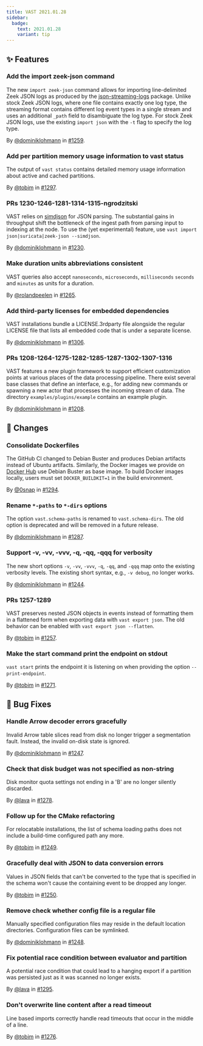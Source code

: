 ```yaml
---
title: VAST 2021.01.28
sidebar:
  badge:
    text: 2021.01.28
    variant: tip
---
```


## ✨ Features

### Add the import zeek-json command

The new `import zeek-json` command allows for importing line-delimited Zeek JSON
logs as produced by the
[json-streaming-logs](https://github.com/corelight/json-streaming-logs) package.
Unlike stock Zeek JSON logs, where one file contains exactly one log type, the
streaming format contains different log event types in a single stream and uses
an additional `_path` field to disambiguate the log type. For stock Zeek JSON
logs, use the existing `import json` with the `-t` flag to specify the log type.

By [@dominiklohmann](https://github.com/dominiklohmann) in [#1259](https://github.com/tenzir/tenzir/pull/1259).

### Add per partition memory usage information to vast status

The output of `vast status` contains detailed memory usage information about
active and cached partitions.

By [@tobim](https://github.com/tobim) in [#1297](https://github.com/tenzir/tenzir/pull/1297).

### PRs 1230-1246-1281-1314-1315-ngrodzitski

VAST relies on [simdjson](https://github.com/simdjson/simdjson) for JSON
parsing. The substantial gains in throughput shift the bottleneck of the ingest
path from parsing input to indexing at the node. To use the (yet experimental)
feature, use `vast import json|suricata|zeek-json --simdjson`.

By [@dominiklohmann](https://github.com/dominiklohmann) in [#1230](https://github.com/tenzir/tenzir/pull/1230).

### Make duration units abbreviations consistent

VAST queries also accept `nanoseconds`, `microseconds`, `milliseconds` `seconds`
and `minutes` as units for a duration.

By [@rolandpeelen](https://github.com/rolandpeelen) in [#1265](https://github.com/tenzir/tenzir/pull/1265).

### Add third-party licenses for embedded dependencies

VAST installations bundle a LICENSE.3rdparty file alongside the regular LICENSE
file that lists all embedded code that is under a separate license.

By [@dominiklohmann](https://github.com/dominiklohmann) in [#1306](https://github.com/tenzir/tenzir/pull/1306).

### PRs 1208-1264-1275-1282-1285-1287-1302-1307-1316

VAST features a new plugin framework to support efficient customization points
at various places of the data processing pipeline. There exist several base
classes that define an interface, e.g., for adding new commands or spawning a
new actor that processes the incoming stream of data. The directory
`examples/plugins/example` contains an example plugin.

By [@dominiklohmann](https://github.com/dominiklohmann) in [#1208](https://github.com/tenzir/tenzir/pull/1208).

## 🔄 Changes

### Consolidate Dockerfiles

The GitHub CI changed to Debian Buster and produces Debian artifacts instead of
Ubuntu artifacts. Similarly, the Docker images we provide on [Docker
Hub](https://hub.docker.com/r/tenzir/vast) use Debian Buster as base image. To
build Docker images locally, users must set `DOCKER_BUILDKIT=1` in the build
environment.

By [@0snap](https://github.com/0snap) in [#1294](https://github.com/tenzir/tenzir/pull/1294).

### Rename `*-paths` to `*-dirs` options

The option `vast.schema-paths` is renamed to `vast.schema-dirs`. The old option
is deprecated and will be removed in a future release.

By [@dominiklohmann](https://github.com/dominiklohmann) in [#1287](https://github.com/tenzir/tenzir/pull/1287).

### Support -v, -vv, -vvv, -q, -qq, -qqq for verbosity

The new short options `-v`, `-vv`, `-vvv`, `-q`, `-qq`, and `-qqq` map onto the
existing verbosity levels. The existing short syntax, e.g., `-v debug`, no
longer works.

By [@dominiklohmann](https://github.com/dominiklohmann) in [#1244](https://github.com/tenzir/tenzir/pull/1244).

### PRs 1257-1289

VAST preserves nested JSON objects in events instead of formatting them in a
flattened form when exporting data with `vast export json`. The old behavior can
be enabled with `vast export json --flatten`.

By [@tobim](https://github.com/tobim) in [#1257](https://github.com/tenzir/tenzir/pull/1257).

### Make the start command print the endpoint on stdout

`vast start` prints the endpoint it is listening on when providing the option
`--print-endpoint`.

By [@tobim](https://github.com/tobim) in [#1271](https://github.com/tenzir/tenzir/pull/1271).

## 🐛 Bug Fixes

### Handle Arrow decoder errors gracefully

Invalid Arrow table slices read from disk no longer trigger a segmentation
fault. Instead, the invalid on-disk state is ignored.

By [@dominiklohmann](https://github.com/dominiklohmann) in [#1247](https://github.com/tenzir/tenzir/pull/1247).

### Check that disk budget was not specified as non-string

Disk monitor quota settings not ending in a 'B' are no longer silently
discarded.

By [@lava](https://github.com/lava) in [#1278](https://github.com/tenzir/tenzir/pull/1278).

### Follow up for the CMake refactoring

For relocatable installations, the list of schema loading paths does not include
a build-time configured path any more.

By [@tobim](https://github.com/tobim) in [#1249](https://github.com/tenzir/tenzir/pull/1249).

### Gracefully deal with JSON to data conversion errors

Values in JSON fields that can't be converted to the type that is specified in
the schema won't cause the containing event to be dropped any longer.

By [@tobim](https://github.com/tobim) in [#1250](https://github.com/tenzir/tenzir/pull/1250).

### Remove check whether config file is a regular file

Manually specified configuration files may reside in the default location
directories. Configuration files can be symlinked.

By [@dominiklohmann](https://github.com/dominiklohmann) in [#1248](https://github.com/tenzir/tenzir/pull/1248).

### Fix potential race condition between evaluator and partition

A potential race condition that could lead to a hanging export if a partition
was persisted just as it was scanned no longer exists.

By [@lava](https://github.com/lava) in [#1295](https://github.com/tenzir/tenzir/pull/1295).

### Don't overwrite line content after a read timeout

Line based imports correctly handle read timeouts that occur in the middle of a
line.

By [@tobim](https://github.com/tobim) in [#1276](https://github.com/tenzir/tenzir/pull/1276).